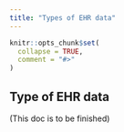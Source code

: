 ```yaml
---
title: "Types of EHR data"
---
```


```r
knitr::opts_chunk$set(
  collapse = TRUE,
  comment = "#>"
)
```

## Type of EHR data

(This doc is to be finished)